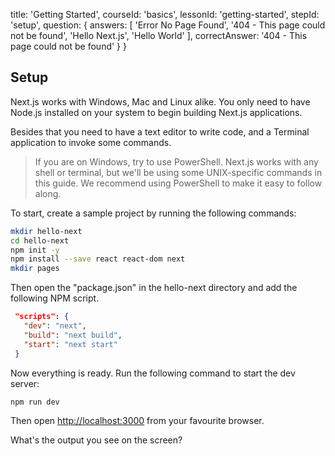 
  title: 'Getting Started',
  courseId: 'basics',
  lessonId: 'getting-started',
  stepId: 'setup',
  question: {
    answers: [
      'Error No Page Found',
      '404 - This page could not be found',
      'Hello Next.js',
      'Hello World'
    ],
    correctAnswer: '404 - This page could not be found'
  }
}

## Setup

Next.js works with Windows, Mac and Linux alike. You only need to have Node.js installed on your system to begin building Next.js applications.

Besides that you need to have a text editor to write code, and a Terminal application to invoke some commands.

> If you are on Windows, try to use PowerShell.
> Next.js works with any shell or terminal, but we'll be using some UNIX-specific commands in this guide.
> We recommend using PowerShell to make it easy to follow along.

To start, create a sample project by running the following commands:

```sh
mkdir hello-next
cd hello-next
npm init -y
npm install --save react react-dom next
mkdir pages
```

Then open the "package.json" in the hello-next directory and add the following NPM script.

```json
 "scripts": {
   "dev": "next",
   "build": "next build",
   "start": "next start"
 }
```

Now everything is ready. Run the following command to start the dev server:

```sh
npm run dev
```

Then open [http://localhost:3000](http://localhost:3000/) from your favourite browser.

What's the output you see on the screen?

